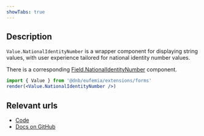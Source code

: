 ```yaml
---
showTabs: true
---
```


## Description

`Value.NationalIdentityNumber` is a wrapper component for displaying string values, with user experience tailored for national identity number values.

There is a corresponding [Field.NationalIdentityNumber](/uilib/extensions/forms/feature-fields/NationalIdentityNumber) component.

```jsx
import { Value } from '@dnb/eufemia/extensions/forms'
render(<Value.NationalIdentityNumber />)
```

## Relevant urls

- [Code](https://github.com/dnbexperience/eufemia/tree/main/packages/dnb-eufemia/src/extensions/forms/Value/NationalIdentityNumber)
- [Docs on GitHub](https://github.com/dnbexperience/eufemia/tree/main/packages/dnb-design-system-portal/src/docs/uilib/extensions/forms/Value/NationalIdentityNumber)
